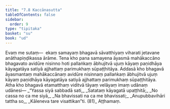 ```yaml
---
title: "7.8 Kaccānasutta"
tableOfContents: false
sidebar:
  order: 9
type: "tipitaka"
basket: "su"
book: "ud"
---
```



<DynamicBreadcrumb />

<Division number="68" book="ud" bookNo="18" page="174">

<Paragraph number="639" book="ud">
Evaṃ me sutaṃ—  ekaṃ samayaṃ bhagavā sāvatthiyaṃ viharati jetavane anāthapiṇḍikassa ārāme. Tena kho pana samayena āyasmā mahākaccāno bhagavato avidūre nisinno hoti pallaṅkaṃ ābhujitvā ujuṃ kāyaṃ paṇidhāya kāyagatāya satiyā ajjhattaṃ parimukhaṃ sūpaṭṭhitāya.
</Paragraph>

<Paragraph number="640" book="ud">
Addasā kho bhagavā āyasmantaṃ mahākaccānaṃ avidūre nisinnaṃ pallaṅkaṃ ābhujitvā ujuṃ kāyaṃ paṇidhāya kāyagatāya satiyā ajjhattaṃ parimukhaṃ sūpaṭṭhitāya.
</Paragraph>

<Paragraph number="641" book="ud">
Atha kho bhagavā etamatthaṃ viditvā tāyaṃ velāyaṃ imaṃ udānaṃ udānesi—
</Paragraph>

<Paragraph number="642" type="verses" book="ud">
_“Yassa siyā sabbadā sati,_  
_Satataṃ kāyagatā upaṭṭhitā;_  
_No cassa no ca me siyā,_  
_Na bhavissati na ca me bhavissati;_  
_Anupubbavihāri tattha so,_  
_Kāleneva tare visattikan”ti. (81)_  


</Paragraph>
</Division>

<Paragraph number="643" type="center" book="ud">
Aṭṭhamaṃ.
</Paragraph>